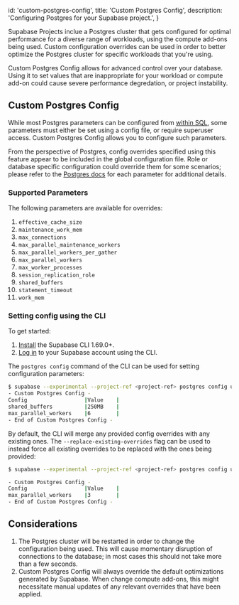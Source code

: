 
  id: 'custom-postgres-config',
  title: 'Custom Postgres Config',
  description: 'Configuring Postgres for your Supabase project.',
}

Supabase Projects inclue a Postgres cluster that gets configured for optimal performance for a diverse range of workloads, using the compute add-ons being used. Custom configuration overrides can be used in order to better optimize the Postgres cluster for specific workloads that you're using.

<Admonition type="note">

Custom Postgres Config allows for advanced control over your database. Using it to set values that are inappropriate for your workload or compute add-on could cause severe performance degredation, or project instability.

</Admonition>

## Custom Postgres Config

While most Postgres parameters can be configured from [within SQL](https://www.postgresql.org/docs/current/config-setting.html#CONFIG-SETTING-SQL-COMMAND-INTERACTION), some parameters must either be set using a config file, or require superuser access. Custom Postgres Config allows you to configure such parameters.

From the perspective of Postgres, config overrides specified using this feature appear to be included in the global configuration file. Role or database specific configuration could override them for some scenarios; please refer to the [Postgres docs](https://www.postgresql.org/docs/current/) for each parameter for additional details.

### Supported Parameters

The following parameters are available for overrides:

1. `effective_cache_size`
1. `maintenance_work_mem`
1. `max_connections`
1. `max_parallel_maintenance_workers`
1. `max_parallel_workers_per_gather`
1. `max_parallel_workers`
1. `max_worker_processes`
1. `session_replication_role`
1. `shared_buffers`
1. `statement_timeout`
1. `work_mem`

### Setting config using the CLI

To get started:

1. [Install](/docs/guides/resources/supabase-cli) the Supabase CLI 1.69.0+.
1. [Log in](/docs/guides/resources/supabase-getting-started/local-development#log-in-to-the-supabase-cli) to your Supabase account using the CLI.

The `postgres config` command of the CLI can be used for setting configuration parameters:

```bash
$ supabase --experimental --project-ref <project-ref> postgres config update --config max_parallel_workers:6 --config shared_buffers:250MB
- Custom Postgres Config -
Config                  |Value    |
shared_buffers          |250MB    |
max_parallel_workers    |6        |
- End of Custom Postgres Config -
```

By default, the CLI will merge any provided config overrides with any existing ones. The `--replace-existing-overrides` flag can be used to instead force all existing overrides to be replaced with the ones being provided:

```bash
$ supabase --experimental --project-ref <project-ref> postgres config update --config max_parallel_workers:3 --replace-existing-overrides

- Custom Postgres Config -
Config                  |Value    |
max_parallel_workers    |3        |
- End of Custom Postgres Config -
```

## Considerations

1. The Postgres cluster will be restarted in order to change the configuration being used. This will cause momentary disruption of connections to the database; in most cases this should not take more than a few seconds.
1. Custom Postgres Config will always override the default optimizations generated by Supabase. When change compute add-ons, this might necessitate manual updates of any relevant overrides that have been applied.


